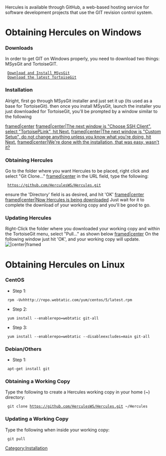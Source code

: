 Hercules is available through GitHub, a web-based hosting service for software development projects that use the GIT revision control system.

=Obtaining Hercules on Windows=

===Downloads===
In order to get GIT on Windows properly, you need to download two things: MSysGit and TortoiseGIT.
  [http://code.google.com/p/msysgit/downloads/list?can=2 Download and Install MSysGit]
  [http://code.google.com/p/tortoisegit/wiki/Download?tm=2 Download the latest TortoiseGit]


===Installation===
Alright, first go through MSysGit installer and just set it up (its used as a base for TortoiseGit). then once you install MSysGit, launch the installer you just downloaded for TortoiseGit, you'll be prompted by a window similar to the following

[[File:tgit-1.jpeg|framed|center]]
[[File:tgit-2.jpeg|framed|center|The next window is "Choose SSH Client", select "TortoisePLink", hit Next.]]
[[File:tgit-3.jpeg|framed|center|The next window is "Custom Setup", do not change anything unless you know what you're doing, hit Next.]]
[[File:tgit-4.jpeg|framed|center|We're done with the installation, that was easy, wasn't it?]]



===Obtaining Hercules===
Go to the folder where you want Hercules to be placed, right click and select "Git Clone..."
[[File:tgit-5.jpeg|framed|center]]
in the URL field, type the following:
  https://github.com/HerculesWS/Hercules.git
ensure the 'Directory' field is as desired, and hit 'OK'
[[File:tgit-6.jpeg|framed|center]]
[[File:tgit-7.jpeg|framed|center|Now Hercules is being downloaded]]
Just wait for it to complete the download of your working copy and you'll be good to go.


===Updating Hercules===
Right-Click the folder where you downloaded your working copy and within the TortoiseGit menu, select "Pull..." as shown below
[[File:tgit-8.jpeg|framed|center]]
On the following window just hit 'OK', and your working copy will update.
[[File:tgit-9.jpeg||center|framed]]



=Obtaining Hercules on Linux=
===CentOS===
* Step 1:
  rpm -Uvhhttp://repo.webtatic.com/yum/centos/5/latest.rpm
* Step 2:
  yum install --enablerepo=webtatic git-all
* Step 3:
  yum install --enablerepo=webtatic --disableexcludes=main git-all


===Debian/Others===
* Step 1:
  apt-get install git


===Obtaining a Working Copy===
Type the following to create a Hercules working copy in your home (~) directory:
  git clone https://github.com/HerculesWS/Hercules.git ~/Hercules


===Updating a Working Copy===
Type the following when inside your working copy:
  git pull
[[Category:Installation]]